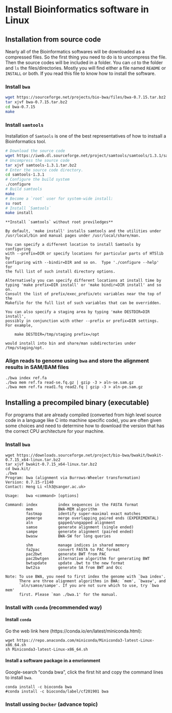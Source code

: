 
# Install Bioinformatics software in Linux

## Installation from source code

Nearly all of the Bioinformatics softwares will be downloaded as a compressed files. So the first thing you need to do is to uncompress the file. Then the source codes will be included in a folder. You can `cd` to the folder and `ls` the files/directories. Mostly you will find either a file named `README` or `INSTALL` or both. If you read this file to know how to install the software. 


### Install `bwa`

```sh
wget https://sourceforge.net/projects/bio-bwa/files/bwa-0.7.15.tar.bz2
tar xjvf bwa-0.7.15.tar.bz2
cd bwa-0.7.15
make
```

### Install `samtools`

Installation of `Samtools` is one of the best representatives of how to instsall a Bioinformatics tool.

```sh
# Download the source code
wget https://iweb.dl.sourceforge.net/project/samtools/samtools/1.3.1/samtools-1.3.1.tar.bz2
# Uncompress the source code
tar xjvf samtools-1.3.1.tar.bz2
# Enter the source code directory.
cd samtools-1.3.1
# Configure the build system
./configure
# Build samtools
make
# Become a `root` user for system-wide install:
su root
# Install `Samtools`
make install
```

```block2

**Install `samtools` without root previledges**

By default, 'make install' installs samtools and the utilities under
/usr/local/bin and manual pages under /usr/local/share/man.

You can specify a different location to install Samtools by configuring
with --prefix=DIR or specify locations for particular parts of HTSlib by
configuring with --bindir=DIR and so on.  Type './configure --help' for
the full list of such install directory options.

Alternatively you can specify different locations at install time by
typing 'make prefix=DIR install' or 'make bindir=DIR install' and so on.
Consult the list of prefix/exec_prefix/etc variables near the top of the
Makefile for the full list of such variables that can be overridden.

You can also specify a staging area by typing 'make DESTDIR=DIR install',
possibly in conjunction with other --prefix or prefix=DIR settings.
For example,

    make DESTDIR=/tmp/staging prefix=/opt

would install into bin and share/man subdirectories under /tmp/staging/opt.

```

### Align reads to genome using `bwa` and store the alignment results in SAM/BAM files

```
./bwa index ref.fa
./bwa mem ref.fa read-se.fq.gz | gzip -3 > aln-se.sam.gz
./bwa mem ref.fa read1.fq read2.fq | gzip -3 > aln-pe.sam.gz
```

## Installing a precompiled binary (executable)

For programs that are already compiled (converted from high level source code in a language like C into machine specific code), you are often given some choices and need to determine how to download the version that has the correct CPU architecture for your machine.

### Install `bwa`

```
wget https://downloads.sourceforge.net/project/bio-bwa/bwakit/bwakit-0.7.15_x64-linux.tar.bz2
tar xjvf bwakit-0.7.15_x64-linux.tar.bz2
cd bwa.kit/
./bwa
Program: bwa (alignment via Burrows-Wheeler transformation)
Version: 0.7.15-r1140
Contact: Heng Li <lh3@sanger.ac.uk>

Usage:   bwa <command> [options]

Command: index         index sequences in the FASTA format
         mem           BWA-MEM algorithm
         fastmap       identify super-maximal exact matches
         pemerge       merge overlapping paired ends (EXPERIMENTAL)
         aln           gapped/ungapped alignment
         samse         generate alignment (single ended)
         sampe         generate alignment (paired ended)
         bwasw         BWA-SW for long queries

         shm           manage indices in shared memory
         fa2pac        convert FASTA to PAC format
         pac2bwt       generate BWT from PAC
         pac2bwtgen    alternative algorithm for generating BWT
         bwtupdate     update .bwt to the new format
         bwt2sa        generate SA from BWT and Occ

Note: To use BWA, you need to first index the genome with `bwa index'.
      There are three alignment algorithms in BWA: `mem', `bwasw', and
      `aln/samse/sampe'. If you are not sure which to use, try `bwa mem'
      first. Please `man ./bwa.1' for the manual.

```


### Install with `conda` (recommended way)

#### Install `conda`

Go the web link here (https://conda.io/en/latest/miniconda.html): 

```
wget https://repo.anaconda.com/miniconda/Miniconda3-latest-Linux-x86_64.sh
sh Miniconda3-latest-Linux-x86_64.sh
```

#### Install a software package in a envrionment

Google-search "conda bwa", click the first hit and copy the command lines to install `bwa`. 

```
conda install -c bioconda bwa 
#conda install -c bioconda/label/cf201901 bwa 
```

### Install ussing `Docker` (advance topic)





